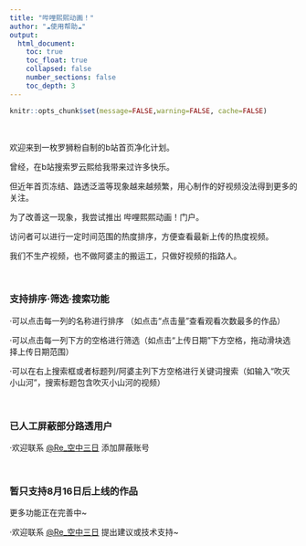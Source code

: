 ```yaml
---
title: "哔哩熙熙动画！"
author: "☁️使用帮助☁️"
output:
  html_document:
    toc: true
    toc_float: true
    collapsed: false
    number_sections: false
    toc_depth: 3
---
```


```r
knitr::opts_chunk$set(message=FALSE,warning=FALSE, cache=FALSE)
```

<br/>

欢迎来到一枚罗狮粉自制的b站首页净化计划。

曾经，在b站搜索罗云熙给我带来过许多快乐。

但近年首页冻结、路透泛滥等现象越来越频繁，用心制作的好视频没法得到更多的关注。

为了改善这一现象，我尝试推出 哔哩熙熙动画！门户。

访问者可以进行一定时间范围的热度排序，方便查看最新上传的热度视频。

我们不生产视频，也不做阿婆主的搬运工，只做好视频的指路人。

<br/>

### 支持排序·筛选·搜索功能
·可以点击每一列的名称进行排序 （如点击“点击量”查看观看次数最多的作品）

·可以点击每一列下方的空格进行筛选（如点击“上传日期”下方空格，拖动滑块选择上传日期范围）

·可以在右上搜索框或者标题列/阿婆主列下方空格进行关键词搜索（如输入“吹灭小山河”，搜索标题包含吹灭小山河的视频）

<br/>

### 已人工屏蔽部分路透用户
·欢迎联系 [\@Re_空中三日](https://www.weibo.com/6722029638/) 添加屏蔽账号

<br/>

### 暂只支持8月16日后上线的作品
更多功能正在完善中~

·欢迎联系 [\@Re_空中三日](https://www.weibo.com/6722029638/) 提出建议或技术支持~



  
  